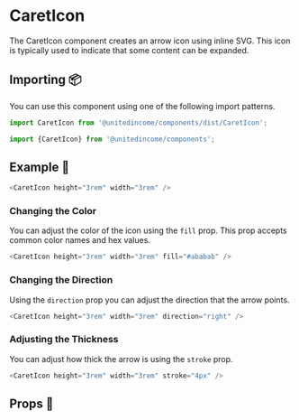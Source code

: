 
# CaretIcon

The CaretIcon component creates an arrow icon using inline SVG. This icon is typically used to indicate that some content can be expanded.

## Importing 📦

You can use this component using one of the following import patterns.

```javascript
import CaretIcon from '@unitedincome/components/dist/CaretIcon';
```

```javascript
import {CaretIcon} from '@unitedincome/components';
```

## Example 🚀

<Preview>
  <CaretIcon height="3rem" width="3rem" />
</Preview>

```javascript
<CaretIcon height="3rem" width="3rem" />
```

### Changing the Color

You can adjust the color of the icon using the `fill` prop. This prop accepts common color names and hex values.

<Preview>
  <CaretIcon height="3rem" width="3rem" fill="#ababab" />
</Preview>

```javascript
<CaretIcon height="3rem" width="3rem" fill="#ababab" />
```

### Changing the Direction

Using the `direction` prop you can adjust the direction that the arrow points.

<Preview>
  <CaretIcon height="3rem" width="3rem" direction="right" />
</Preview>

```javascript
<CaretIcon height="3rem" width="3rem" direction="right" />
```

### Adjusting the Thickness

You can adjust how thick the arrow is using the `stroke` prop.

<Preview>
  <CaretIcon height="3rem" width="3rem" stroke="4px" />
</Preview>

```javascript
<CaretIcon height="3rem" width="3rem" stroke="4px" />
```

## Props 🔧

<Props of={CaretIcon} />
